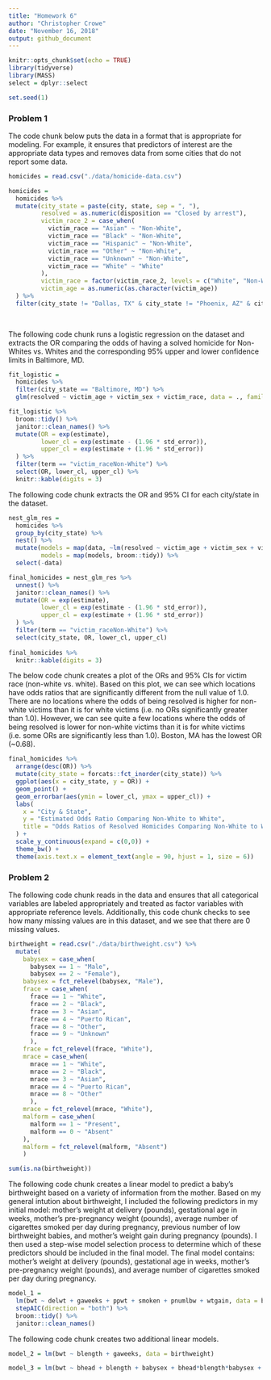 ```yaml
---
title: "Homework 6"
author: "Christopher Crowe"
date: "November 16, 2018"
output: github_document
---
```


```r
knitr::opts_chunk$set(echo = TRUE)
library(tidyverse)
library(MASS)
select = dplyr::select

set.seed(1)

```

### Problem 1

The code chunk below puts the data in a format that is appropriate for modeling. For example, it ensures that predictors of interest are the appropriate data types and removes data from some cities that do not report some data.

```r
homicides = read.csv("./data/homicide-data.csv")

homicides = 
  homicides %>% 
  mutate(city_state = paste(city, state, sep = ", "),
         resolved = as.numeric(disposition == "Closed by arrest"),
         victim_race_2 = case_when(
           victim_race == "Asian" ~ "Non-White",
           victim_race == "Black" ~ "Non-White",
           victim_race == "Hispanic" ~ "Non-White",
           victim_race == "Other" ~ "Non-White",
           victim_race == "Unknown" ~ "Non-White",
           victim_race == "White" ~ "White"
         ),
         victim_race = factor(victim_race_2, levels = c("White", "Non-White")),
         victim_age = as.numeric(as.character(victim_age))
  ) %>% 
  filter(city_state != "Dallas, TX" & city_state != "Phoenix, AZ" & city_state != "Kansas City, MO" & city_state != "Tulsa, AL")
 
  
```

The following code chunk runs a logistic regression on the dataset and extracts the OR comparing the odds of having a solved homicide for Non-Whites vs. Whites and the corresponding 95% upper and lower confidence limits in Baltimore, MD.  

```r
fit_logistic = 
  homicides %>% 
  filter(city_state == "Baltimore, MD") %>% 
  glm(resolved ~ victim_age + victim_sex + victim_race, data = ., family = binomial())

fit_logistic %>% 
  broom::tidy() %>% 
  janitor::clean_names() %>% 
  mutate(OR = exp(estimate),
         lower_cl = exp(estimate - (1.96 * std_error)),
         upper_cl = exp(estimate + (1.96 * std_error))
  ) %>%
  filter(term == "victim_raceNon-White") %>% 
  select(OR, lower_cl, upper_cl) %>% 
  knitr::kable(digits = 3)

```

The following code chunk extracts the OR and 95% CI for each city/state in the dataset. 

```r

nest_glm_res =
  homicides %>% 
  group_by(city_state) %>% 
  nest() %>% 
  mutate(models = map(data, ~lm(resolved ~ victim_age + victim_sex + victim_race, data = .x)),
         models = map(models, broom::tidy)) %>% 
  select(-data)

final_homicides = nest_glm_res %>% 
  unnest() %>% 
  janitor::clean_names() %>% 
  mutate(OR = exp(estimate),
         lower_cl = exp(estimate - (1.96 * std_error)),
         upper_cl = exp(estimate + (1.96 * std_error))
  ) %>% 
  filter(term == "victim_raceNon-White") %>%
  select(city_state, OR, lower_cl, upper_cl) 
  
final_homicides %>% 
  knitr::kable(digits = 3)
```

The below code chunk creates a plot of the ORs and 95% CIs for victim race (non-white vs. white). Based on this plot, we can see which locations have odds ratios that are significantly different from the null value of 1.0. There are no locations where the odds of being resolved is higher for non-white victims than it is for white victims (i.e. no ORs significantly greater than 1.0). However, we can see quite a few locations where the odds of being resolved is lower for non-white victims than it is for white victims (i.e. some ORs are significantly less than 1.0). Boston, MA has the lowest OR (~0.68). 

```r
final_homicides %>% 
  arrange(desc(OR)) %>% 
  mutate(city_state = forcats::fct_inorder(city_state)) %>% 
  ggplot(aes(x = city_state, y = OR)) +
  geom_point() +
  geom_errorbar(aes(ymin = lower_cl, ymax = upper_cl)) +
  labs(
    x = "City & State",
    y = "Estimated Odds Ratio Comparing Non-White to White",
    title = "Odds Ratios of Resolved Homicides Comparing Non-White to White"
  ) +
  scale_y_continuous(expand = c(0,0)) +
  theme_bw() +
  theme(axis.text.x = element_text(angle = 90, hjust = 1, size = 6)) 
```

### Problem 2

The following code chunk reads in the data and ensures that all categorical variables are labeled appropriately and treated as factor variables with appropriate reference levels. Additionally, this code chunk checks to see how many missing values are in this dataset, and we see that there are 0 missing values. 

```r
birthweight = read.csv("./data/birthweight.csv") %>% 
  mutate(
    babysex = case_when(
      babysex == 1 ~ "Male",
      babysex == 2 ~ "Female"),
    babysex = fct_relevel(babysex, "Male"),
    frace = case_when(
      frace == 1 ~ "White",
      frace == 2 ~ "Black",
      frace == 3 ~ "Asian",
      frace == 4 ~ "Puerto Rican",
      frace == 8 ~ "Other",
      frace == 9 ~ "Unknown"
      ),
    frace = fct_relevel(frace, "White"),
    mrace = case_when(
      mrace == 1 ~ "White",
      mrace == 2 ~ "Black",
      mrace == 3 ~ "Asian",
      mrace == 4 ~ "Puerto Rican",
      mrace == 8 ~ "Other"
      ),
    mrace = fct_relevel(mrace, "White"),
    malform = case_when(
      malform == 1 ~ "Present",
      malform == 0 ~ "Absent"
    ),
    malform = fct_relevel(malform, "Absent")
    )

sum(is.na(birthweight))


```

The following code chunk creates a linear model to predict a baby's birthweight based on a variety of information from the mother. Based on my general intution about birthweight, I included the following predictors in my initial model: mother's weight at delivery (pounds), gestational age in weeks, mother's pre-pregnancy weight (pounds), average number of cigarettes smoked per day during pregnancy, previous number of low birthweight babies, and mother's weight gain during pregnancy (pounds). I then used a step-wise model selection process to determine which of these predictors should be included in the final model. The final model contains: mother's weight at delivery (pounds), gestational age in weeks, mother's pre-pregnancy weight (pounds), and average number of cigarettes smoked per day during pregnancy.

```r
model_1 = 
  lm(bwt ~ delwt + gaweeks + ppwt + smoken + pnumlbw + wtgain, data = birthweight) %>% 
  stepAIC(direction = "both") %>% 
  broom::tidy() %>% 
  janitor::clean_names()


```

The following code chunk creates two additional linear models.

```r

model_2 = lm(bwt ~ blength + gaweeks, data = birthweight)

model_3 = lm(bwt ~ bhead + blength + babysex + bhead*blength*babysex + bhead*blength + bhead*babysex + blength+babysex, data = birthweight)
```

